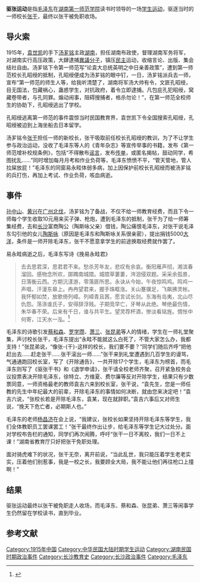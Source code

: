{{otheruses|subject=毛泽东等领导的驱逐湖南第一师范学院校长张干的学生运动|other=其他同名条目|驱张运动}}

'''驱张运动'''是指[[毛泽东|毛泽东]]在[[湖南第一师范学院|湖南第一师范学院]]读书时领导的一场[[学生运动|学生运动]]，驱逐当时的一师校长[[张干|张干]]，最终以张干被免职收场。

==导火索==
{{See also|汤芗铭}}

1915年，[[袁世凯|袁世凯]]的手下[[汤芗铭|汤芗铭]]主政[[湖南省|湖南]]，担任湖南布政使，督理湖南军务将军，对湖南实行高压政策，大肆逮捕[[異議分子|異議分子]]，镇压[[民主|民主]]运动，收缩言论、出版、集会结社自由。{{r|fish|page=164-190}}汤芗铭下令第一师范写“论袁大总统英明之中日亲善政策”，遭到第一师范校长孔昭绶的抵制，孔昭绶便成为汤芗铭的眼中钉，一日，汤芗铭派兵去一师，宣布“第一师范的师生人等，给我听清楚了，湖南将军汤大帅有令，文匪孔昭绶，目无国法，包藏祸心，蛊惑学生，对抗政府，着令立即逮捕。凡包庇孔犯昭绶，窝藏卷带者，与孔同罪。煽动闹事，阻碍搜捕者，格杀勿论！”，在第一师范全校师生的协助下，孔昭绶逃出了学校。{{r|fish|page=164-190}}

孔昭绶逃离第一师范的事件震惊当时民国教育界，袁世凯下令全国搜索孔昭绶，孔昭绶被迫到上海坐船去日本留学。{{r|fish|page=164-190}}

汤芗铭令[[张干|张干]]担任一师的新校长，张干吸取前任校长孔昭绶的教训，为了不让学生参与政治运动，没收了毛泽东等人的《青年杂志》等宣传举事的书籍，发布《第一师范增补校规条例》，包括“不得散布[[谣言|谣言]]，发布[[传单|传单]]，或匿名揭帖，鼓动同学，希图扰乱……”同时增加每月月考和作业负荷等，毛泽东愤愤不平，“管天管地，管人拉屎放屁！”{{r|fish|page=191}}毛泽东的同窗易永畦体弱多病，加上因保护前校长孔昭绶而被汤芗铭的兵打伤，再加上考试、作业负荷，咳血病逝。{{r|fish|page=210-213}}

==事件==
[[孙中山|孙中山]]、[[黄兴|黄兴]]在[[广州市|广州]][[北伐|北伐]]，汤芗铭为了备战，不仅不给一师教育经费，而且下令一师每个学生收取10元用来买子弹、枪炮，遭到毛泽东的抵制，张干为了给一师筹集经费，去和[[长沙市|长沙]]富商陶公（陶斯咏父亲）借钱，陶公痛恨毛泽东，对张干说毛泽东勾引他的女儿[[陶斯咏|陶斯咏]]（原因是毛泽东和陶斯咏关系很亲密），提出捐钱5000[[大洋|大洋]]，条件是一师开除毛泽东，张干不愿意拿学生的前途换取经费就作罢了。{{r|fish|page=201-212}}

易永畦病逝之后，毛泽东写诗《挽易永畦君》

<blockquote> 去去思君深，思君君不来。愁杀芳年友，悲叹有余哀。衡阳雁声彻，湘滨春溜回。感物念所欢，踯躅南城隈。城隈草萋萋，涔泪侵双题。采采余孤景，日落衡云西。方期沆漾游，零落匪所思。永诀从今始，午夜惊鸣鸡。鸣鸡一声唱，汗漫东皋上。冉冉望君来，握手珠眶涨。关山蹇骥足，飞飙拂灵帐。我怀郁如焚，放歌倚列嶂。列嶂青且茜，愿言试长剑。东海有岛夷，北山尽仇怨。荡涤谁氏子，安得辞浮贱。子期竞早亡，牙琴从此绝。琴绝最伤情，朱华春不荣。后来有千日，谁与共平生。望灵荐杯酒，惨淡看铭旌。惆怅中何寄，江天水一泓。<ref>{{cite book |author=麓山子 |title=《毛泽东诗词全集赏读》|year=2010 |publisher=太白文艺出版社 |location=陕西省西安市 |pages=20 |isbn= }}</ref></blockquote>

毛泽东的诗歌引发[[蔡和森|蔡和森]]、[[罗学瓒|罗学瓒]]、[[萧三|萧三]]、[[张昆弟|张昆弟]]等人的情绪，学生在一师礼堂聚集，声讨校长张干，毛泽东提出“永畦不能就这么白死了，不管大家怎么办，我都支持！”张昆弟说，“像张-{干}-这样的校长，我们要不要？”同学们随后齐呼“把他赶出去……赶走张干……张干滚出一师……”{{r|fish|page=214-220}}张干来到礼堂遭遇到几百学生的谩骂，气通通跑回校长室，写了《开除通告》，一共开除17个学生，毛泽东为榜首，而毛泽东则写了《驱张干书》和《退学申请》，张干请全校老师齐聚，召开紧急校务会议投票表决开除毛泽东，徐特立、方维夏、费尔廉等反对开除学生，结果只有少数票同意，一师资格最老的教师袁吉六来到校长室，张干说，“袁先生，您是一师任教的先生中年纪最大的前辈，开除毛泽东的事情如何决断，就由您来决定吧！”袁吉六说，“张校长若是开除毛泽东，袁某，现在就辞职。”{{r|fish|page=219}}袁吉六事后又对师生说，“挽天下危亡者，必期斯人也。”

毛泽东的老师[[杨昌济|杨昌济]]在会上说，“我建议，张校长如果坚持开除毛泽东等学生，我们全体教职员工罢课罢工！”张干最终作出让步，给毛泽东等学生记大过处分。面对学校布告栏的通知，同学们再次闹腾，呼吁“张干一日不离校，我们一日不上课！”湖南省教育厅只好把张干免职处理。

面对骑虎难下的状况，张干无奈，离开前说，“当此乱世，我只能压着学生老老实实，压着他们别惹事，我是一校之长，我要顾全大局，我不能让他们再往枪口上撞啊！”{{r|fish|page=220}}

==结果==
驱张运动最终以张干被免职走人收场，而毛泽东、蔡和森、张昆弟、萧三等闹事学生仍然留在学校读书，直到毕业。

== 参考文献 ==
{{Reflist|refs=
<ref name="fish">{{cite book |author=黄晖 |title=《恰同学少年》|year=2007 |publisher=湖南人民出版社 |location=长沙市|isbn=978-7-5438-4902-0 }}</ref>
}}

{{DEFAULTSORT:Qu驱}}
[[Category:1915年中国|Category:1915年中国]]
[[Category:中华民国大陆时期学生运动|Category:中华民国大陆时期学生运动]]
[[Category:湖南民国时期政治事件|Category:湖南民国时期政治事件]]
[[Category:长沙教育史|Category:长沙教育史]]
[[Category:长沙政治事件|Category:长沙政治事件]]
[[Category:毛泽东|Category:毛泽东]]